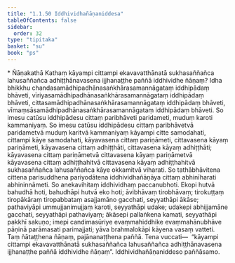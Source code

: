 ```yaml
---
title: "1.1.50 Iddhividhañāṇaniddesa"
tableOfContents: false
sidebar:
  order: 32
type: "tipitaka"
basket: "su"
book: "ps"
---
```



<DynamicBreadcrumb />

<Paragraph type="center" book="ps">
* Ñāṇakathā
</Paragraph>


<Division number="101" book="ps" bookNo="26" page="107">

<Paragraph number="620" book="ps">
Kathaṃ kāyampi cittampi ekavavatthānatā sukhasaññañca lahusaññañca adhiṭṭhānavasena ijjhanaṭṭhe paññā iddhividhe ñāṇaṃ? Idha bhikkhu chandasamādhipadhānasaṅkhārasamannāgataṃ iddhipādaṃ bhāveti, vīriyasamādhipadhānasaṅkhārasamannāgataṃ iddhipādaṃ bhāveti, cittasamādhipadhānasaṅkhārasamannāgataṃ iddhipādaṃ bhāveti, vīmaṃsāsamādhipadhānasaṅkhārasamannāgataṃ iddhipādaṃ bhāveti. So imesu catūsu iddhipādesu cittaṃ paribhāveti paridameti, muduṃ karoti kammaniyaṃ. So imesu catūsu iddhipādesu cittaṃ paribhāvetvā paridametvā muduṃ karitvā kammaniyaṃ kāyampi citte samodahati, cittampi kāye samodahati, kāyavasena cittaṃ pariṇāmeti, cittavasena kāyaṃ pariṇāmeti, kāyavasena cittaṃ adhiṭṭhāti, cittavasena kāyaṃ adhiṭṭhāti; kāyavasena cittaṃ pariṇāmetvā cittavasena kāyaṃ pariṇāmetvā kāyavasena cittaṃ adhiṭṭhahitvā cittavasena kāyaṃ adhiṭṭhahitvā sukhasaññañca lahusaññañca kāye okkamitvā viharati. So tathābhāvitena cittena parisuddhena pariyodātena iddhividhañāṇāya cittaṃ abhinīharati abhininnāmeti. So anekavihitaṃ iddhividhaṃ paccanubhoti.
</Paragraph>

</Division>
<Division number="102" book="ps" bookNo="26" page="107">

<Paragraph number="621" book="ps">
Ekopi hutvā bahudhā hoti, bahudhāpi hutvā eko hoti; āvibhāvaṃ tirobhāvaṃ; tirokuṭṭaṃ tiropākāraṃ tiropabbataṃ asajjamāno gacchati, seyyathāpi ākāse; pathaviyāpi ummujjanimujjaṃ karoti, seyyathāpi udake; udakepi abhijjamāne gacchati, seyyathāpi pathaviyaṃ; ākāsepi pallaṅkena kamati, seyyathāpi pakkhī sakuṇo; imepi candimasūriye evaṃmahiddhike evaṃmahānubhāve pāṇinā parāmasati parimajjati; yāva brahmalokāpi kāyena vasaṃ vatteti. Taṃ ñātaṭṭhena ñāṇaṃ, pajānanaṭṭhena paññā. Tena vuccati—  “kāyampi cittampi ekavavatthānatā sukhasaññañca lahusaññañca adhiṭṭhānavasena ijjhanaṭṭhe paññā iddhividhe ñāṇaṃ”.

</Paragraph>
</Division>

<Paragraph number="622" type="center" book="ps">
Iddhividhañāṇaniddeso paññāsamo.
</Paragraph>
